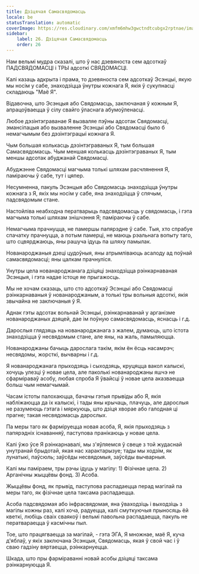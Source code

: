 ```yaml
---
title: Дзіцячая Самасвядомасць
locale: be
statusTranslation: automatic
coverImage: https://res.cloudinary.com/xmfm6mhw3gwctndtcubgx2rptnae/image/upload/v1740468922/small_cover_tratado_de_psicologia_revolucionaria_a4c0dca4e0.webp
sidebar:
    label: 26. Дзіцячая Самасвядомасць
    order: 26
---
```

Нам вельмі мудра сказалі, што ў нас дзевяноста сем адсоткаў ПАДСВЯДОМАСЦІ і ТРЫ адсоткі СВЯДОМАСЦІ.

Калі казаць адкрыта і прама, то дзевяноста сем адсоткаў Эсэнцыі, якую мы носім у сабе, знаходзіцца ўнутры кожнага Я, якія ў сукупнасці складаюць "Маё Я".

Відавочна, што Эсэнцыя або Свядомасць, заключаная ў кожным Я, апрацоўваецца ў сілу свайго ўласнага абумоўленасці.

Любое дэзінтэграванае Я вызваляе пэўны адсотак Свядомасці, эмансіпацыя або вызваленне Эсэнцыі або Свядомасці было б немагчымым без дэзінтэграцыі кожнага Я.

Чым большая колькасць дэзінтэграваных Я, тым большая Самасвядомасць. Чым меншая колькасць дэзінтэграваных Я, тым меншы адсотак абуджанай Свядомасці.

Абуджэнне Свядомасці магчыма толькі шляхам расчлянення Я, паміраючы ў сабе, тут і цяпер.

Несумненна, пакуль Эсэнцыя або Свядомасць знаходзіцца ўнутры кожнага з Я, якіх мы носім у сабе, яна знаходзіцца ў спячым, падсвядомым стане.

Настойліва неабходна ператварыць падсвядомасць у свядомасць, і гэта магчыма толькі шляхам знішчэння Я; паміраючы ў сабе.

Немагчыма прачнуцца, не памершы папярэдне ў сабе. Тыя, хто спрабуе спачатку прачнуцца, а потым памерці, не маюць рэальнага вопыту таго, што сцвярджаюць, яны рашуча ідуць па шляху памылак.

Нованароджаныя дзеці цудоўныя, яны атрымліваюць асалоду ад поўнай самасвядомасці; яны цалкам прачнуліся.

Унутры цела нованароджанага дзіцяці знаходзіцца рэінкарнаваная Эсэнцыя, і гэта надае істоце яе прыгажосць.

Мы не хочам сказаць, што сто адсоткаў Эсэнцыі або Свядомасці рэінкарнаваныя ў нованароджаным, а толькі тры вольныя адсоткі, якія звычайна не заключаныя ў Я.

Аднак гэты адсотак вольнай Эсэнцыі, рэінкарнаванай у арганізме нованароджаных дзяцей, дае ім поўную самасвядомасць, яснасць і г.д.

Дарослыя глядзяць на нованароджанага з жалем, думаюць, што істота знаходзіцца ў несвядомым стане, але яны, на жаль, памыляюцца.

Нованароджаны бачыць дарослага такім, якім ён ёсць насамрэч; несвядомы, жорсткі, вычварны і г.д.

Я нованароджанага прыходзяць і сыходзяць, круцяцца вакол калыскі, хочуць улезці ў новае цела, але паколькі нованароджаны яшчэ не сфарміраваў асобу, любая спроба Я ўвайсці ў новае цела аказваецца больш чым немагчымай.

Часам істоты палохаюцца, бачачы гэтыя прывіды або Я, якія набліжаюцца да іх калыскі, і тады яны крычаць, плачуць, але дарослыя не разумеюць гэтага і мяркуюць, што дзіця хворае або галодная ці прагне; такая несвядомасць дарослых.

Па меры таго як фарміруецца новая асоба, Я, якія прыходзяць з папярэдніх існаванняў, паступова пранікаюць у новае цела.

Калі ўжо ўсе Я рэінкарнавалі, мы з'яўляемся ў свеце з той жудаснай унутранай брыдотай, якая нас характарызуе; тады мы ходзім, як лунатыкі, паўсюль; заўсёды несвядомыя, заўсёды вычварныя.

Калі мы паміраем, тры рэчы ідуць у магілу: 1) Фізічнае цела. 2) Арганічны жыццёвы фонд. 3) Асоба.

Жыццёвы фонд, як прывід, паступова распадаецца перад магілай па меры таго, як фізічнае цела таксама распадаецца.

Асоба падсвядомая або інфрасвядомая, яна ўваходзіць і выходзіць з магілы кожны раз, калі хоча, радуецца, калі смуткуючыя прыносяць ёй кветкі, любіць сваіх сваякоў і вельмі павольна распадаецца, пакуль не ператвараецца ў касмічны пыл.

Тое, што працягваецца за магілай, - гэта ЭГА, Я множнае, маё Я, куча д'яблаў, у якіх заключана Эсэнцыя, Свядомасць, якая ў свой час і ў сваю гадзіну вяртаецца, рэінкарнуецца.

Шкада, што пры фарміраванні новай асобы дзіцяці таксама рэінкарнуюцца Я.

